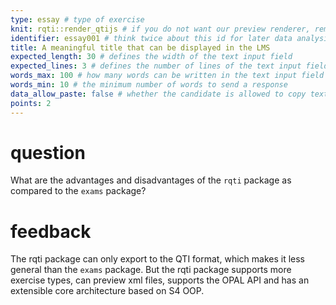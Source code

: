 ---
type: essay # type of exercise
knit: rqti::render_qtijs # if you do not want our preview renderer, remove this
identifier: essay001 # think twice about this id for later data analysis!
title: A meaningful title that can be displayed in the LMS
expected_length: 30 # defines the width of the text input field
expected_lines: 3 # defines the number of lines of the text input field
words_max: 100 # how many words can be written in the text input field
words_min: 10 # the minimum number of words to send a response
data_allow_paste: false # whether the candidate is allowed to copy text from the clipboard
points: 2
---

# question

What are the advantages and disadvantages of the `rqti` package as compared to the `exams` package?

# feedback

The rqti package can only export to the QTI format, which makes it less general than the `exams` package. But the rqti package supports more exercise types, can preview xml files, supports the OPAL API and has an extensible core architecture based on S4 OOP.
